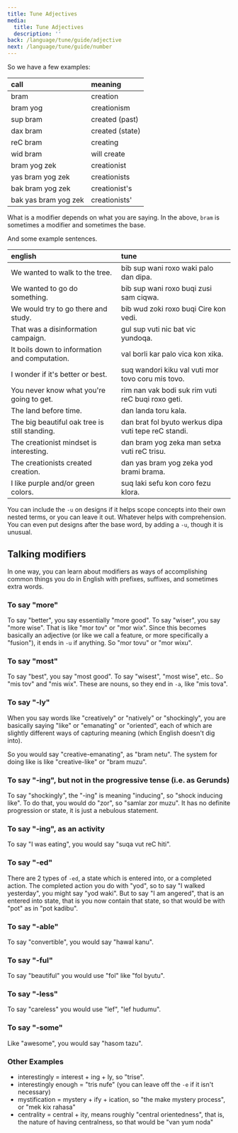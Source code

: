 ```yaml
---
title: Tune Adjectives
media:
  title: Tune Adjectives
  description: ''
back: /language/tune/guide/adjective
next: /language/tune/guide/number
---
```


So we have a few examples:

| call                 | meaning         |
| :------------------- | :-------------- |
| bram                 | creation        |
| bram yog             | creationism     |
| sup bram             | created (past)  |
| dax bram             | created (state) |
| reC bram             | creating        |
| wid bram             | will create     |
| bram yog zek         | creationist     |
| yas bram yog zek     | creationists    |
| bak bram yog zek     | creationist's   |
| bak yas bram yog zek | creationists'   |

What is a modifier depends on what you are saying. In the above, `bram`
is sometimes a modifier and sometimes the base.

And some example sentences.

| english                                       | tune                                                 |
| :-------------------------------------------- | :--------------------------------------------------- |
| We wanted to walk to the tree.                | bib sup wani roxo waki palo dan dipa.                |
| We wanted to go do something.                 | bib sup wani roxo buqi zusi sam ciqwa.               |
| We would try to go there and study.           | bib wud zoki roxo buqi Cire kon vedi.                |
| That was a disinformation campaign.           | gul sup vuti nic bat vic yundoqa.                    |
| It boils down to information and computation. | val borli kar palo vica kon xika.                    |
| I wonder if it's better or best.              | suq wandori kiku val vuti mor tovo coru mis tovo.    |
| You never know what you're going to get.      | rim nan vak bodi suk rim vuti reC buqi roxo geti.    |
| The land before time.                         | dan landa toru kala.                                 |
| The big beautiful oak tree is still standing. | dan brat fol byuto werkus dipa vuti tepe reC standi. |
| The creationist mindset is interesting.       | dan bram yog zeka man setxa vuti reC trisu.          |
| The creationists created creation.            | dan yas bram yog zeka yod brami brama.               |
| I like purple and/or green colors.            | suq laki sefu kon coro fezu klora.                   |

You can include the `-u` on designs if it helps scope concepts into
their own nested terms, or you can leave it out. Whatever helps with
comprehension. You can even put designs after the base word, by adding a
`-u`, though it is unusual.

## Talking modifiers

In one way, you can learn about modifiers as ways of accomplishing
common things you do in English with prefixes, suffixes, and sometimes
extra words.

### To say "more"

To say "better", you say essentially "more good". To say "wiser", you
say "more wise". That is like "mor tov" or "mor wix". Since this becomes
basically an adjective (or like we call a feature, or more specifically
a "fusion"), it ends in `-u` if anything. So "mor tovu" or "mor wixu".

### To say "most"

To say "best", you say "most good". To say "wisest", "most wise", etc..
So "mis tov" and "mis wix". These are nouns, so they end in `-a`, like
"mis tova".

### To say "-ly"

When you say words like "creatively" or "natively" or "shockingly", you
are basically saying "like" or "emanating" or "oriented", each of which
are slightly different ways of capturing meaning (which English doesn't
dig into).

So you would say "creative-emanating", as "bram netu". The system for
doing like is like "creative-like" or "bram muzu".

### To say "-ing", but not in the progressive tense (i.e. as Gerunds)

To say "shockingly", the "-ing" is meaning "inducing", so "shock
inducing like". To do that, you would do "zor", so "samlar zor muzu". It
has no definite progression or state, it is just a nebulous statement.

### To say "-ing", as an activity

To say "I was eating", you would say "suqa vut reC hiti".

### To say "-ed"

There are 2 types of `-ed`, a state which is entered into, or a
completed action. The completed action you do with "yod", so to say "I
walked yesterday", you might say "yod waki". But to say "I am angered",
that is an entered into state, that is you now contain that state, so
that would be with "pot" as in "pot kadibu".

### To say "-able"

To say "convertible", you would say "hawal kanu".

### To say "-ful"

To say "beautiful" you would use "fol" like "fol byutu".

### To say "-less"

To say "careless" you would use "lef", "lef hudumu".

### To say "-some"

Like "awesome", you would say "hasom tazu".

### Other Examples

- interestingly = interest + ing + ly, so "trise".
- interestingly enough = "tris nufe" (you can leave off the `-e` if it
  isn't necessary)
- mystification = mystery + ify + ication, so "the make mystery
  process", or "mek kix rahasa"
- centrality = central + ity, means roughly "central orientedness", that
  is, the nature of having centralness, so that would be "van yum noda"
